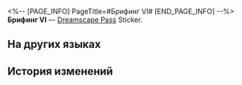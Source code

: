 <%-- [PAGE_INFO]
PageTitle=#Брифинг VI#
[END_PAGE_INFO] --%>
{{Предмет Инфобокс
|id          = 223185
|Изображение = Dreamscape Pass Sticker Text.png
|Тип         = Dreamscape Pass Sticker
|Тип2        = Неспящий город Stickers
|Инвентарь   = 
|Редкость    = 4
|Эффект      = 
|Описание    = Пронумерованные наклейки, используемые для украшения дневника сновидений. Бывают самыми разными.
|Источник1   = [[Попадите под транспортное средство на Пенаконии]]
}}
{{Описание|Многим гостям придётся заново сдавать экзамен на вождение, когда они вернутся домой. Всякий, кто посещал Золотой миг, с этим согласится.}}
'''Брифинг VI''' — [[Dreamscape Pass]] Sticker.

==На других языках==
{{На других языках
|en   = Clipping (VI)
|zhs  = 简报•其六
|zht  = 簡報•其六
|ja   = 速報・6
|ko   = 토막 뉴스•6
|es   = Informe VI
|fr   = Nouvelles&nbsp;(VI)
|ru   = Брифинг VI
|th   = รายงานโดยย่อ 6
|vi   = Tin Vắn (6)
|de   = Kurzbericht (VI)
|id   = Laporan Singkat 6
|pt   = Recorte (VI)
}}

==История изменений==
{{История изменений|3.5}}
